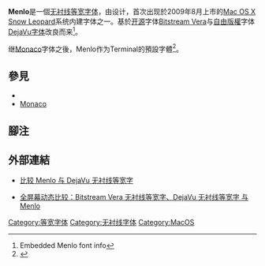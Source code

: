{{NoteTA
|G1=IT
}}
<!-- {{Proofreader needed|from={{lang|en|Menlo (typeface)}}}} -->
{{Infobox font
| name    = Menlo
| image   = Menlo font.tiff
| style = [[无衬线体|Sans-serif]]
| classifications = [[等宽字体|Monospace]]
| date    = 2009年8月
| creator = {{tsl|en|Jim Lyles}}
| foundry = [[蘋果公司|Apple Inc.]]
}}
<!-- {{Distinguish|门洛|門洛}} -->
'''Menlo'''是一個[[无衬线体|无衬线]][[等宽字体|等宽字体]]，由{{tsl|en|Jim Lyles}}设计，首次出现於2009年8月上市的[[Mac_OS_X_Snow_Leopard|Mac OS X Snow Leopard]]系统内建字体之一。基於[[开源|开源]]字体[[Bitstream_Vera|Bitstream Vera]]与[[自由內容|自由版權]]字体[[DejaVu字体|DejaVu字体]]改良而来<ref>Embedded Menlo font info</ref>。

继[[Monaco|Monaco]]字体之後，Menlo作为Terminal的預設字體<ref>{{en}}{{cite web|url=http://arstechnica.com/apple/news/2009/06/font-changes-coming-to-mac-os-x-snow-leopard.ars|title=Font changes coming to Mac OS X Snow Leopard (Updated)|accessdate=2012-03-28|date=2011-06-12|publisher=[[Ars_Technica|Ars Technica]]|pages=|quote=|archive-date=2012-04-23|archive-url=https://web.archive.org/web/20120423034519/http://arstechnica.com/apple/news/2009/06/font-changes-coming-to-mac-os-x-snow-leopard.ars|dead-url=no}}</ref>。

==參見==
*{{tsl|en|Typography of Apple Inc.|苹果字体}}
*[[Monaco|Monaco]]

==腳注==
{{reflist|2}}

==外部連結==
*{{en}}[http://www.leancrew.com/all-this/2009/10/the-compleat-menlovera-sans-comparison/ 比较 Menlo 与 DejaVu 无衬线等宽字] {{Wayback|url=http://www.leancrew.com/all-this/2009/10/the-compleat-menlovera-sans-comparison/ |date=20191227213809 }}
*{{en}}[https://web.archive.org/web/20120326000833/http://fnurl.se/comparison-bitstream-vs-dejavu-vs-menlo 全屏幕动态比较：Bitstream Vera 无衬线等宽字、DejaVu 无衬线等宽字 与 Menlo]

{{Typography-stub}}

[[Category:等宽字体|Category:等宽字体]]
[[Category:无衬线字体|Category:无衬线字体]]
[[Category:MacOS|Category:MacOS]]